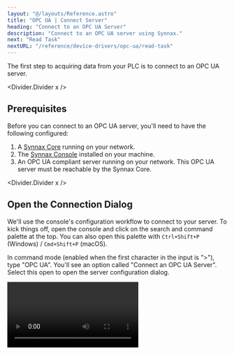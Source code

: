 ```yaml
---
layout: "@/layouts/Reference.astro"
title: "OPC UA | Connect Server"
heading: "Connect to an OPC UA Server"
description: "Connect to an OPC UA server using Synnax."
next: "Read Task"
nextURL: "/reference/device-drivers/opc-ua/read-task"
---
```



The first step to acquiring data from your PLC is to connect to an OPC UA server.

<Divider.Divider x />

## Prerequisites

Before you can connect to an OPC UA server, you'll need to have the following
configured:

1. A [Synnax Core](/reference/core/quick-start) running on your network.
2. The [Synnax Console](/reference/console/get-started) installed on your machine.
3. An OPC UA compliant server running on your network. This OPC UA server must be
   reachable by the Synnax Core.

<Divider.Divider x />

## <StepText level="h2" step={1}> Open the Connection Dialog </StepText>

We'll use the console's configuration workflow to connect to your server. To kick things
off, open the console and click on the search and command palette at the top. You can
also open this palette with `Ctrl+Shift+P` (Windows) / `Cmd+Shift+P` (macOS).

In command mode (enabled when the first character in the input is ">"), type "OPC UA".
You'll see an option called "Connect an OPC UA Server". Select this open to open the
server configuration dialog.

<Video client:only="react" id="device-drivers/opc-ua/connect-server/open-modal" />

<Divider.Divider x />

## <StepText level="h2" step={2}> Configure the Connection </StepText>

The dialog will prompt you to enter the connection parameters to your server. Here's a
reference for each of the fields you'll need to fill:

<Table>
  <thead>
    <tr>
      <th>Field</th>
      <th>Description</th>
    </tr>
  </thead>
  <tbody>
    <tr>
      <td>Name</td>
      <td>
        A name for your server. We'll use this to identify and manage the server in the
        console.
      </td>
    </tr>
    <tr>
      <td>Connect From</td>
      <td>
        The Synnax driver that will connect to the OPC UA server.
      </td>
    </tr>
    <tr>
      <td>Endpoint</td>
      <td>
        The endpoint URL for your server. This should be it's reachable address on the
        network, and typically begins with `opc.tcp://`.
      </td>
    </tr>
    <tr>
      <td>Username</td>
      <td>
        The username to use when connecting to the server. This is optional and can be
        left blank.
      </td>
    </tr>
    <tr>
      <td>Password</td>
      <td>
        The password to use when connecting to the server. This is optional and can be
        left blank.
      </td>
    </tr>
    <tr>
      <td>Security Mode</td>
      <td>
        The security mode to use when connecting to the server. This should match the
        security mode configured on the server:

        - **None**: No security is applied.
        - **Sign**: Messages are signed but not encrypted. Requires authentication but
                    does not guarantee confidentiality.
        - **SignAndEncrypt**: Messages are signed and encrypted, ensuring authenticity
                              and confidentiality.
      </td>
    </tr>
    <tr>
      <td>Security Policy</td>
      <td>
        The security policy to use when connecting to the server. This should match the
        security policy configured on the server:

        - **None**: No security is applied.
        - **Basic128Rsa15**: Basic 128-bit encryption using RSA-15.
        - **Basic256**: Basic 256-bit encryption.
        - **Basic256Sha256**: Basic 256-bit encryption with SHA-256.
        - **Aes128Sha256RsaOaep**: 128-bit AES encryption with SHA-256 and RSA OAEP.
        - **Aes256Sha256RsaPss**: 256-bit AES encryption with SHA-256 and RSA PSS.
      </td>
    </tr>

  </tbody>
</Table>

<Divider.Divider x />

## <StepText level="h2" step={3}> Save the Connection </StepText>

You can use the "Test Connection" button to verify that the server is connected to the
Synnax Core. When you are ready to connect the server, click "Save".

<Video client:only="react" id="device-drivers/opc-ua/connect-server/save" />
